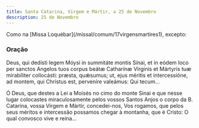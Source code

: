 ```yaml
---
title: Santa Catarina, Virgem e Mártir, a 25 de Novembro
description: 25 de Novembro
---
```


<aside>
  Como na [Missa Loquébar](/missal/comum/17virgensmartires1), excepto:
</aside>

### Oração

<div class="side-by-side not-content">

Deus, qui dedísti legem Móysi in summitáte montis Sínai, et in eódem loco per sanctos Angelos tuos corpus beátæ Catharínæ Vírginis et Mártyris tuæ mirabíliter collocásti: præsta, quǽsumus; ut, ejus méritis et intercessióne, ad montem, qui Christus est, perveníre valeámus: Qui tecum...

Ó Deus, que destes a Lei a Moisés no cimo do monte Sinai e que nesse lugar colocastes miraculosamente pelos vossos Santos Anjos o corpo da B. Catarina, vossa Virgem e Mártir, concedei-nos, Vos rogamos, que pelos seus méritos e intercessão possamos chegar à montanha, que é Cristo: O qual convosco vive e reina...

</div>
